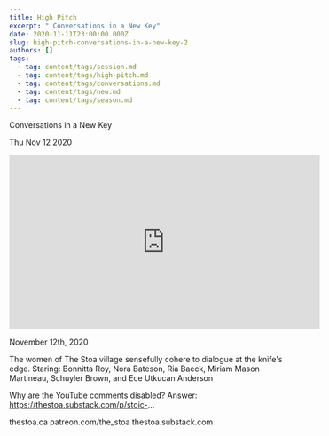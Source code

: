```yaml
---
title: High Pitch
excerpt: " Conversations in a New Key"
date: 2020-11-11T23:00:00.000Z
slug: high-pitch-conversations-in-a-new-key-2
authors: []
tags:
  - tag: content/tags/session.md
  - tag: content/tags/high-pitch.md
  - tag: content/tags/conversations.md
  - tag: content/tags/new.md
  - tag: content/tags/season.md
---
```




 Conversations in a New Key

Thu Nov 12 2020

<iframe width="560" height="315" src="https://www.youtube.com/embed/uVI7xyYBDhY" title="High Pitch: Conversations in a New Key: Season 1 / Session 2" frameborder="0" allow="accelerometer; autoplay; clipboard-write; encrypted-media; gyroscope; picture-in-picture" allowfullscreen ></iframe>

November 12th, 2020

The women of The Stoa village sensefully cohere to dialogue at the knife's edge. Staring: Bonnitta Roy, Nora Bateson, Ria Baeck, Miriam Mason Martineau, Schuyler Brown, and Ece Utkucan Anderson

Why are the YouTube comments disabled? Answer: https://thestoa.substack.com/p/stoic-...

thestoa.ca
patreon.com/the_stoa
thestoa.substack.com


